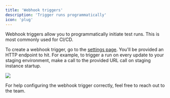 ```yaml
---
title: 'Webhook triggers'
description: 'Trigger runs programmatically'
icon: 'plug'
---
```


Webhook triggers allow you to programmatically initiate test runs. This is
most commonly used for CI/CD. 

To create a webhook trigger, go to the
[settings page](https://dime.io/settings). You'll be provided an HTTP
endpoint to hit. For example, to trigger a run on every update to your
staging environment, make a call to the provided URL call on staging
instance startup.

<img src="media/webhook.png" />

<br />

For help configuring the webhook trigger correctly, feel free to reach out
to the team.
